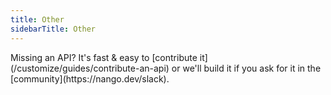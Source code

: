```yaml
---
title: Other
sidebarTitle: Other
---
```


<Tip>
    Missing an API? It's fast & easy to [contribute it](/customize/guides/contribute-an-api) or we'll build it if you ask for
    it in the [community](https://nango.dev/slack).
</Tip>

<CardGroup cols={4}>
    <Card title="Adobe UMAPI(Adobe User Management API)" href="/integrations/all/adobe" color="#68a063" />
    <Card title="Amazon" href="/integrations/all/amazon" color="#68a063" />
    <Card title="Atlassian" href="/integrations/all/atlassian" color="#68a063" />
    <Card title="Auth0" href="/integrations/all/auth0" color="#68a063" />
    <Card title="Bitdefender" href="/integrations/all/bitdefender" color="#68a063" />
    <Card title="Cloudentity" href="/integrations/all/cloudentity" color="#68a063" />
    <Card title="Entrata" href="/integrations/all/entrata" color="#68a063" />
    <Card title="Exist" href="/integrations/all/exist" color="#68a063" />
    <Card title="Exact Online" href="/integrations/all/exact-online" color="#68a063" />
    <Card title="Freshservice" href="/integrations/all/freshservice" color="#68a063" />
    <Card title="Google" href="/integrations/all/google" color="#68a063" />
    <Card title="Gumroad" href="/integrations/all/gumroad" color="#68a063" />
    <Card title="HackerRank-Work" href="/integrations/all/hackerrank-work" color="#68a063" />
    <Card title="HealthGorilla" href="/integrations/all/healthgorilla" color="#68a063" />
    <Card title="Intuit" href="/integrations/all/intuit" color="#68a063" />
    <Card title="Linkhut" href="/integrations/all/linkhut" color="#68a063" />
    <Card title="Okta NLA" href="/integrations/all/okta" color="#68a063" />
    <Card title="Osu!" href="/integrations/all/osu" color="#68a063" />
    <Card title="Ory" href="/integrations/all/ory" color="#68a063" />
    <Card title="Microsoft Entra ID" href="/integrations/all/microsoft-entra-id" color="#68a063" />
    <Card title="Malwarebytes" href="/integrations/all/malwarebytes" color="#68a063" />
    <Card title="ServiceM8" href="/integrations/all/servicem8" color="#68a063" />
    <Card title="ServiceNow" href="/integrations/all/servicenow" color="#68a063" />
    <Card title="Splitwise" href="/integrations/all/splitwise" color="#68a063" />
    <Card title="Twinfield" href="/integrations/all/twinfield" color="#68a063" />
    <Card title="Uber" href="/integrations/all/uber" color="#68a063" />
    <Card title="Yahoo" href="/integrations/all/yahoo" color="#68a063" />
    <Card title="Yandex" href="/integrations/all/yandex" color="#68a063" />
    <Card title="Zapier NLA" href="/integrations/all/zapier-nla" color="#68a063" />
</CardGroup>
